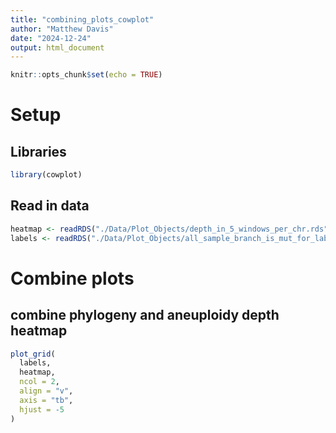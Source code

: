 ```yaml
---
title: "combining_plots_cowplot"
author: "Matthew Davis"
date: "2024-12-24"
output: html_document
---
```


```r
knitr::opts_chunk$set(echo = TRUE)
```

# Setup
## Libraries
```r
library(cowplot)
```

## Read in data
```r
heatmap <- readRDS("./Data/Plot_Objects/depth_in_5_windows_per_chr.rds")
labels <- readRDS("./Data/Plot_Objects/all_sample_branch_is_mut_for_lables_both.rds")
```

# Combine plots
## combine phylogeny and aneuploidy depth heatmap
```r
plot_grid(
  labels, 
  heatmap, 
  ncol = 2, 
  align = "v", 
  axis = "tb",
  hjust = -5
)
```

